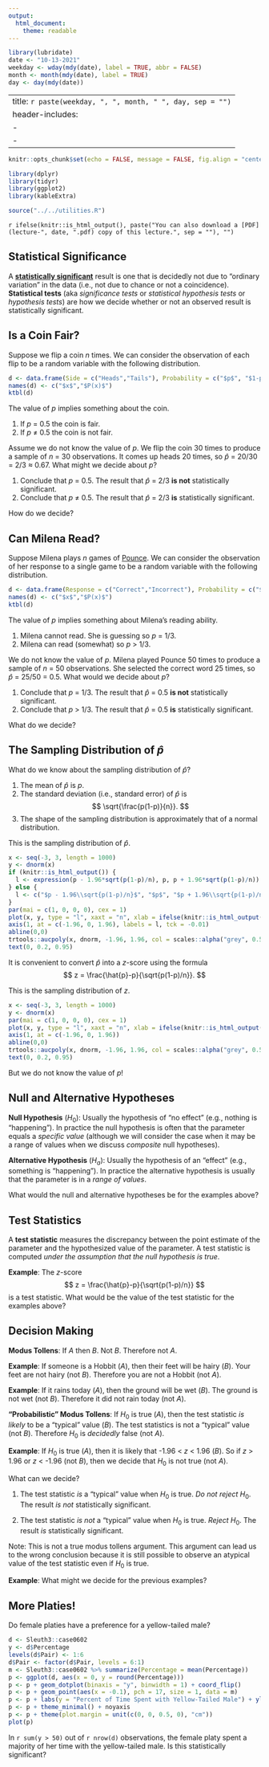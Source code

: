 ```yaml
---
output:
  html_document:
    theme: readable
---
```


```r
library(lubridate)
date <- "10-13-2021"
weekday <- wday(mdy(date), label = TRUE, abbr = FALSE)
month <- month(mdy(date), label = TRUE)
day <- day(mdy(date))
```

---
title: `r paste(weekday, ", ", month, " ", day, sep = "")`
header-includes:
  - \usepackage{array}
  - \usepackage{booktabs}
---

```r
knitr::opts_chunk$set(echo = FALSE, message = FALSE, fig.align = "center", out.width = "100%", fig.width = 9, cache = FALSE, dev = ifelse(knitr::is_html_output(), "png", "pdf"))
```

```r
library(dplyr)
library(tidyr)
library(ggplot2)
library(kableExtra)
```

```r
source("../../utilities.R")
```

`r ifelse(knitr::is_html_output(), paste("You can also download a [PDF](lecture-", date, ".pdf) copy of this lecture.", sep = ""), "")`


## Statistical Significance

A [**statistically significant**](statisticallysignificant.jpg) result is one that is decidedly not due to "ordinary variation" in the data (i.e., not due to chance or not a coincidence). **Statistical tests** (aka *significance tests* or *statistical hypothesis tests* or *hypothesis tests*) are how we decide whether or not an observed result is statistically significant. 

## Is a Coin Fair?

Suppose we flip a coin $n$ times. We can consider the observation of each flip to be a random variable with the following distribution.
```r
d <- data.frame(Side = c("Heads","Tails"), Probability = c("$p$", "$1-p$"))
names(d) <- c("$x$","$P(x)$")
ktbl(d)
```
The value of $p$ implies something about the coin.

1. If $p$ $=$ 0.5 the coin is fair. 
2. If $p$ $\neq$ 0.5 the coin is not fair. 

Assume we do not know the value of $p$. We flip the coin 30 times to produce a sample of $n$ = 30 observations. It comes up heads 20 times, so $\hat{p}$ = 20/30 = 2/3 $\approx$ 0.67. What might we decide about $p$?

1. Conclude that $p$ $=$ 0.5. The result that $\hat{p}$ $=$ 2/3 **is not** statistically significant.
2. Conclude that $p$ $\neq$ 0.5. The result that $\hat{p}$ $=$ 2/3 **is** statistically significant. 

How do we decide?

## Can Milena Read? 

Suppose Milena plays $n$ games of [Pounce](https://youtu.be/mdyRkIBVSKQ). We can consider the observation of her response to a single game to be a random variable with the following distribution. 
```r
d <- data.frame(Response = c("Correct","Incorrect"), Probability = c("$p$", "$1-p$"))
names(d) <- c("$x$","$P(x)$")
ktbl(d)
```
The value of $p$ implies something about Milena's reading ability. 

1. Milena cannot read. She is guessing so $p$ $=$ 1/3.
2. Milena can read (somewhat) so $p$ $>$ 1/3.

We do not know the value of $p$. Milena played Pounce 50 times to produce a sample of $n$ = 50 observations. She selected the correct word 25 times, so $\hat{p}$ = 25/50 = 0.5. What would we decide about $p$? 

1. Conclude that $p$ $=$ 1/3. The result that $\hat{p}$ $=$ 0.5 **is not** statistically significant.
2. Conclude that $p$ $>$ 1/3. The result that $\hat{p}$ $=$ 0.5 **is** statistically significant. 

What do we decide?

## The Sampling Distribution of $\hat{p}$

What do we know about the sampling distribution of $\hat{p}$?

1. The mean of $\hat{p}$ is $p$.
2. The standard deviation (i.e., standard error) of $\hat{p}$ is
$$
  \sqrt{\frac{p(1-p)}{n}}.
$$
3. The shape of the sampling distribution is approximately that of a normal distribution.

This is the sampling distribution of $\hat{p}$. 
```r
x <- seq(-3, 3, length = 1000)
y <- dnorm(x)
if (knitr::is_html_output()) {
  l <- expression(p - 1.96*sqrt(p(1-p)/n), p, p + 1.96*sqrt(p(1-p)/n))
} else {
  l <- c("$p - 1.96\\sqrt{p(1-p)/n}$", "$p$", "$p + 1.96\\sqrt{p(1-p)/n}$")  
}
par(mai = c(1, 0, 0, 0), cex = 1)
plot(x, y, type = "l", xaxt = "n", xlab = ifelse(knitr::is_html_output(), expression(hat(p)), "$\\hat{p}$"), ylab = "", yaxt = "n", bty = "n")
axis(1, at = c(-1.96, 0, 1.96), labels = l, tck = -0.01)
abline(0,0)
trtools::aucpoly(x, dnorm, -1.96, 1.96, col = scales::alpha("grey", 0.5))
text(0, 0.2, 0.95)
```
It is convenient to convert $\hat{p}$ into a $z$-score using the formula
$$
  z = \frac{\hat{p}-p}{\sqrt{p(1-p)/n}}.
$$

\pagebreak

This is the sampling distribution of $z$.
```r
x <- seq(-3, 3, length = 1000)
y <- dnorm(x)
par(mai = c(1, 0, 0, 0), cex = 1)
plot(x, y, type = "l", xaxt = "n", xlab = ifelse(knitr::is_html_output(), "z", "$z$"), ylab = "", yaxt = "n", bty = "n")
axis(1, at = c(-1.96, 0, 1.96))
abline(0,0)
trtools::aucpoly(x, dnorm, -1.96, 1.96, col = scales::alpha("grey", 0.5))
text(0, 0.2, 0.95)
```
But we do not know the value of $p$!

## Null and Alternative Hypotheses

**Null Hypothesis** $(H_0)$: Usually the hypothesis of "no effect" (e.g., nothing is "happening"). In practice the null hypothesis is often that the parameter equals a *specific value* (although we will consider the case when it may be a range of values when we discuss *composite* null hypotheses).

**Alternative Hypothesis** $(H_a)$: Usually the hypothesis of an "effect" (e.g., something is "happening"). In practice the alternative hypothesis is usually that the parameter is in a *range of values*.

What would the null and alternative hypotheses be for the examples above?

\pagebreak

## Test Statistics

A **test statistic** measures the discrepancy between the point estimate of the parameter and the hypothesized value of the parameter. A test statistic is computed *under the assumption that the null hypothesis is true*. 

**Example**: The $z$-score
$$
  z = \frac{\hat{p}-p}{\sqrt{p(1-p)/n}}
$$
is a test statistic. What would be the value of the test statistic for the examples above? 

\pagebreak

## Decision Making

**Modus Tollens**: If *A* then *B*. Not *B*. Therefore not *A*.

**Example**: If someone is a Hobbit (*A*), then their feet will be hairy (*B*). Your feet are not hairy (not *B*). Therefore you are not a Hobbit (not *A*). 

**Example**: If it rains today (*A*), then the ground will be wet (*B*). The ground is not wet (not *B*). Therefore it did not rain today (not *A*). 

**"Probabilistic" Modus Tollens**: If $H_0$ is true (*A*), then the test statistic *is likely* to be a "typical" value (*B*). The test statistics is not a "typical" value (not *B*). Therefore $H_0$ is *decidedly* false (not *A*). 

**Example**: If $H_0$ is true (*A*), then it is likely that -1.96 < $z$ < 1.96 (*B*). So if $z$ > 1.96 or $z$ < -1.96 (not *B*), then we decide that $H_0$ is not true (not *A*). 

What can we decide?

1. The test statistic *is* a "typical" value when $H_0$ is true. *Do not reject* $H_0$. The result *is not* statistically significant. 

2. The test statistic *is not* a "typical" value when $H_0$ is true. *Reject* $H_0$. The result *is* statistically significant.

Note: This is not a true modus tollens argument. This argument can lead us to the wrong conclusion because it is still possible to observe an atypical value of the test statistic even if $H_0$ is true.  

**Example**: What might we decide for the previous examples?

\pagebreak

## More Platies!

Do female platies have a preference for a yellow-tailed male? 
```r
d <- Sleuth3::case0602
y <- d$Percentage
levels(d$Pair) <- 1:6
d$Pair <- factor(d$Pair, levels = 6:1)
m <- Sleuth3::case0602 %>% summarize(Percentage = mean(Percentage))
p <- ggplot(d, aes(x = 0, y = round(Percentage))) 
p <- p + geom_dotplot(binaxis = "y", binwidth = 1) + coord_flip()
p <- p + geom_point(aes(x = -0.1), pch = 17, size = 1, data = m)
p <- p + labs(y = "Percent of Time Spent with Yellow-Tailed Male") + ylim(0,100)
p <- p + theme_minimal() + noyaxis
p <- p + theme(plot.margin = unit(c(0, 0, 0.5, 0), "cm")) 
plot(p)
```
In `r sum(y > 50)` out of `r nrow(d)` observations, the female platy spent a majority of her time with the yellow-tailed male. Is this statistically significant? 

